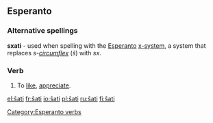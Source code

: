 ==Esperanto==

===Alternative spellings===
'''sxati''' - used when spelling with the [[Esperanto]] [[w:Esperanto_orthography|x-system]], a system that replaces ''s-[[circumflex]]'' (''ŝ'') with ''sx''.

===Verb===
{{eo-verb|ŝat}}

# To [[like]], [[appreciate]].

[[Category:Esperanto verbs]]

[[el:ŝati]]
[[fr:ŝati]]
[[io:ŝati]]
[[pl:ŝati]]
[[ru:ŝati]]
[[fi:ŝati]]